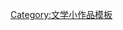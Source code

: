 {{asbox
| image     = A coloured voting box.svg
| pix       = 32
| subject   = 
| qualifier = 有关[[:Category:政治书籍|政治书籍]] 
| category  = 政治书籍小作品
| tempsort  = *
| name      = Template:Poli-book-stub
}}
<noinclude>
[[Category:文学小作品模板]]
</noinclude>